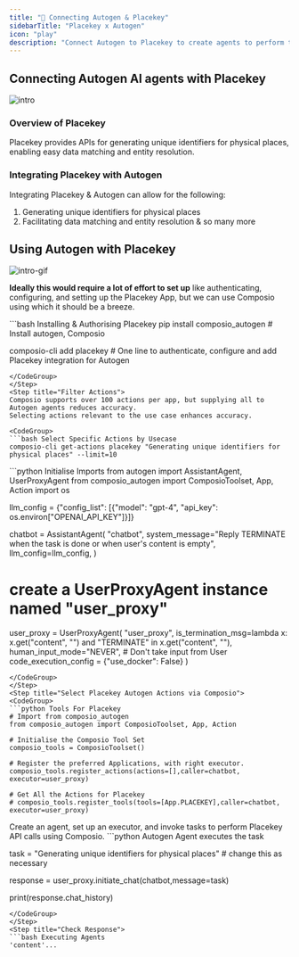 ```yaml
---
title: "🚀 Connecting Autogen & Placekey"
sidebarTitle: "Placekey x Autogen"
icon: "play"
description: "Connect Autogen to Placekey to create agents to perform tasks using natural language"
---
```


## Connecting Autogen AI agents with Placekey
![intro](/media/intro.jpg)

### Overview of Placekey

Placekey provides APIs for generating unique identifiers for physical places, enabling easy data matching and entity resolution.

### Integrating Placekey with Autogen

Integrating Placekey & Autogen can allow for the following:

1. Generating unique identifiers for physical places
2. Facilitating data matching and entity resolution
& so many more

## Using Autogen with Placekey
![intro-gif](/media/intro.gif)
<Steps>
<Step title="Setting Up the Environment">

**Ideally this would require a lot of effort to set up** like authenticating, configuring, and setting up the Placekey App, but we can use Composio using which it should be a breeze.

<CodeGroup>
```bash Installing & Authorising Placekey
pip install composio_autogen # Install autogen, Composio 

composio-cli add placekey # One line to authenticate, configure and add Placekey integration for Autogen
```
</CodeGroup>
</Step>
<Step title="Filter Actions">
Composio supports over 100 actions per app, but supplying all to Autogen agents reduces accuracy.
Selecting actions relevant to the use case enhances accuracy.

<CodeGroup>
```bash Select Specific Actions by Usecase
composio-cli get-actions placekey "Generating unique identifiers for physical places" --limit=10
```
</CodeGroup>

</Step>
<Step title="Import Base Packages">

<CodeGroup>
```python Initialise Imports
from autogen import AssistantAgent, UserProxyAgent
from composio_autogen import ComposioToolset, App, Action
import os

llm_config = {"config_list": [{"model": "gpt-4", "api_key": os.environ["OPENAI_API_KEY"]}]}

chatbot = AssistantAgent(
    "chatbot",
    system_message="Reply TERMINATE when the task is done or when user's content is empty",
    llm_config=llm_config,
)

# create a UserProxyAgent instance named "user_proxy"
user_proxy = UserProxyAgent(
    "user_proxy",
    is_termination_msg=lambda x: x.get("content", "") and "TERMINATE" in x.get("content", ""),
    human_input_mode="NEVER", # Don't take input from User
    code_execution_config = {"use_docker": False}
)
```
</CodeGroup>
</Step>
<Step title="Select Placekey Autogen Actions via Composio">
<CodeGroup>
```python Tools For Placekey
# Import from composio_autogen
from composio_autogen import ComposioToolset, App, Action

# Initialise the Composio Tool Set
composio_tools = ComposioToolset()

# Register the preferred Applications, with right executor. 
composio_tools.register_actions(actions=[],caller=chatbot, executor=user_proxy)

# Get All the Actions for Placekey
# composio_tools.register_tools(tools=[App.PLACEKEY],caller=chatbot, executor=user_proxy) 
```
</CodeGroup>
</Step>
<Step title="Execute the Agent">
Create an agent, set up an executor, and invoke tasks to perform Placekey API calls using Composio. 
<CodeGroup>
```python Autogen Agent executes the task

task = "Generating unique identifiers for physical places" # change this as necessary

response = user_proxy.initiate_chat(chatbot,message=task)

print(response.chat_history)
```
</CodeGroup>
</Step>
<Step title="Check Response">
```bash Executing Agents
'content'...
```
</Step>
</Steps>
